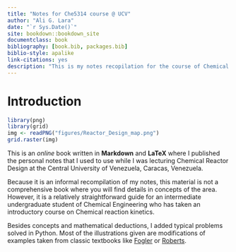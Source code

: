 ```yaml
--- 
title: "Notes for Che5314 course @ UCV"
author: "Ali G. Lara"
date: "`r Sys.Date()`"
site: bookdown::bookdown_site
documentclass: book
bibliography: [book.bib, packages.bib]
biblio-style: apalike
link-citations: yes
description: "This is my notes recopilation for the course of Chemical Reaction design at Central University of Venezuela."
---
```


# Introduction {-}

```r
library(png)
library(grid)
img <- readPNG("figures/Reactor_Design_map.png")
grid.raster(img)
```

This is an _online_ book written in **Markdown** and **LaTeX** where I published the personal notes that I used to use while I was lecturing Chemical Reactor Design at the Central University of Venezuela, Caracas, Venezuela.

Because it is an informal recompilation of my notes, this material is not a comprehensive book where you will find details in concepts of the area. However, it is a relatively straightforward guide for an intermediate undergraduate student of Chemical Engineering who has taken an introductory course on Chemical reaction kinetics.

Besides concepts and mathematical deductions, I added typical problems solved in Python. Most of the illustrations given are modifications of examples taken from classic textbooks like [Fogler](https://www.google.com/books/edition/Essentials_of_Chemical_Reaction_Engineer/eyGKAwAAQBAJ?hl=en&gbpv=0) or [Roberts](https://www.google.com/books/edition/Chemical_Reactions_and_Chemical_Reactors/8jBuDwAAQBAJ?hl=en&gbpv=0).

